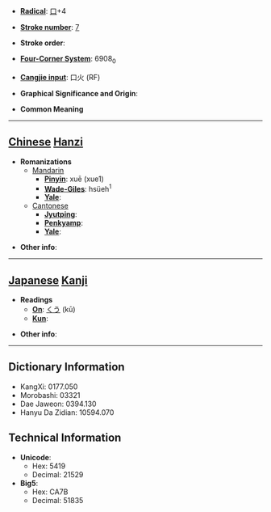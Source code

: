 * '''[[Wiktionary:Chinese radical index| Radical]]''': [[Wiktionary:Chinese radical index 口|口]]+4

* '''[[Wiktionary:Chinese total strokes index|Stroke number]]''': [[Wiktionary:Chinese total strokes index 7|7]]

* '''Stroke order''': 

* '''[[Wiktionary:Chinese four corner index|Four-Corner System]]''': 6908<sub>0</sub>

* '''[[Wiktionary:Chinese Cangjie index|Cangjie input]]''': 口火 (RF)

* '''Graphical Significance and Origin''': 

* '''Common Meaning'''

----

== [[Chinese]] [[Hanzi]] ==

* '''Romanizations'''
** [[Mandarin]]
*** '''[[Pinyin]]''': xuē (xue1)
*** '''[[Wade-Giles]]''': hsüeh<sup>1</sup>
*** '''[[Yale]]''': 
**[[Cantonese]]
***'''[[Jyutping]]''':
***'''[[Penkyamp]]''': 
***'''[[Yale]]''': 

* '''Other info''': 

----

== [[Japanese]] [[Kanji]] ==

* '''Readings'''
** '''[[On]]''': [[くう]] (kū)
** '''[[Kun]]''': 

* '''Other info''':  

----

== Dictionary Information ==

* KangXi: 0177.050
* Morobashi: 03321
* Dae Jaweon: 0394.130
* Hanyu Da Zidian: 10594.070

== Technical Information ==

* '''Unicode''':
** Hex: 5419
** Decimal: 21529
* '''Big5''':
** Hex: CA7B
** Decimal: 51835